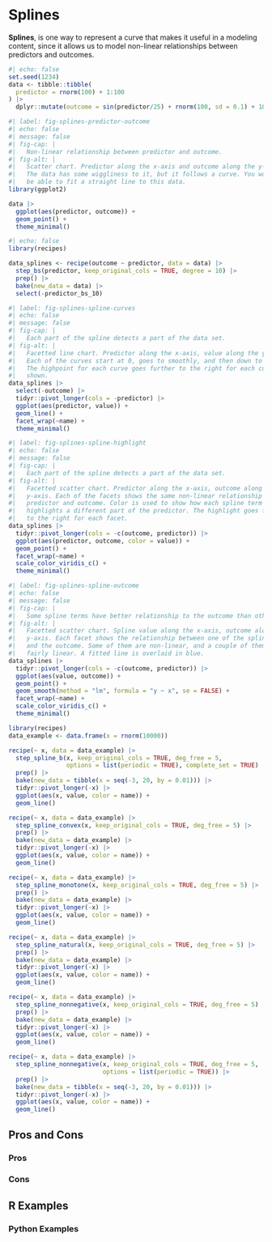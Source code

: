 # Splines {#sec-splines}

**Splines**, is one way to represent a curve that makes it useful in a modeling content, since it allows us to model non-linear relationships between predictors and outcomes.

```r
#| echo: false
set.seed(1234)
data <- tibble::tibble(
  predictor = rnorm(100) + 1:100
) |>
  dplyr::mutate(outcome = sin(predictor/25) + rnorm(100, sd = 0.1) + 10)
```



```r
#| label: fig-splines-predictor-outcome
#| echo: false
#| message: false
#| fig-cap: |
#|   Non-linear relationship between predictor and outcome.
#| fig-alt: |
#|   Scatter chart. Predictor along the x-axis and outcome along the y-axis.
#|   The data has some wiggliness to it, but it follows a curve. You would not 
#|   be able to fit a straight line to this data.
library(ggplot2)

data |>
  ggplot(aes(predictor, outcome)) +
  geom_point() +
  theme_minimal()
```



```r
#| echo: false
library(recipes)

data_splines <- recipe(outcome ~ predictor, data = data) |>
  step_bs(predictor, keep_original_cols = TRUE, degree = 10) |>
  prep() |>
  bake(new_data = data) |>
  select(-predictor_bs_10)
```



```r
#| label: fig-splines-spline-curves
#| echo: false
#| message: false
#| fig-cap: |
#|   Each part of the spline detects a part of the data set.
#| fig-alt: |
#|   Facetted line chart. Predictor along the x-axis, value along the y-axis.
#|   Each of the curves start at 0, goes to smoothly, and then down to zero.
#|   The highpoint for each curve goes further to the right for each curve 
#|   shown.
data_splines |>
  select(-outcome) |>
  tidyr::pivot_longer(cols = -predictor) |>
  ggplot(aes(predictor, value)) +
  geom_line() +
  facet_wrap(~name) +
  theme_minimal()
```



```r
#| label: fig-splines-spline-highlight
#| echo: false
#| message: false
#| fig-cap: |
#|   Each part of the spline detects a part of the data set.
#| fig-alt: |
#|   Facetted scatter chart. Predictor along the x-axis, outcome along the 
#|   y-axis. Each of the facets shows the same non-linear relationship between
#|   predictor and outcome. Color is used to show how each spline term 
#|   highlights a different part of the predictor. The highlight goes further 
#|   to the right for each facet.
data_splines |>
  tidyr::pivot_longer(cols = -c(outcome, predictor)) |>
  ggplot(aes(predictor, outcome, color = value)) +
  geom_point() +
  facet_wrap(~name) +
  scale_color_viridis_c() +
  theme_minimal()
```



```r
#| label: fig-splines-spline-outcome
#| echo: false
#| message: false
#| fig-cap: |
#|   Some spline terms have better relationship to the outcome than others.
#| fig-alt: |
#|   Facetted scatter chart. Spline value along the x-axis, outcome along the 
#|   y-axis. Each facet shows the relationship between one of the spline terms
#|   and the outcome. Some of them are non-linear, and a couple of them are 
#|   fairly linear. A fitted line is overlaid in blue.
data_splines |>
  tidyr::pivot_longer(cols = -c(outcome, predictor)) |>
  ggplot(aes(value, outcome)) +
  geom_point() +
  geom_smooth(method = "lm", formula = "y ~ x", se = FALSE) +
  facet_wrap(~name) +
  scale_color_viridis_c() +
  theme_minimal()
```



```r
library(recipes)
data_example <- data.frame(x = rnorm(10000))

recipe(~ x, data = data_example) |>
  step_spline_b(x, keep_original_cols = TRUE, deg_free = 5,
                options = list(periodic = TRUE), complete_set = TRUE) |>
  prep() |>
  bake(new_data = tibble(x = seq(-3, 20, by = 0.01))) |>
  tidyr::pivot_longer(-x) |>
  ggplot(aes(x, value, color = name)) +
  geom_line()

recipe(~ x, data = data_example) |>
  step_spline_convex(x, keep_original_cols = TRUE, deg_free = 5) |>
  prep() |>
  bake(new_data = data_example) |>
  tidyr::pivot_longer(-x) |>
  ggplot(aes(x, value, color = name)) +
  geom_line()

recipe(~ x, data = data_example) |>
  step_spline_monotone(x, keep_original_cols = TRUE, deg_free = 5) |>
  prep() |>
  bake(new_data = data_example) |>
  tidyr::pivot_longer(-x) |>
  ggplot(aes(x, value, color = name)) +
  geom_line()

recipe(~ x, data = data_example) |>
  step_spline_natural(x, keep_original_cols = TRUE, deg_free = 5) |>
  prep() |>
  bake(new_data = data_example) |>
  tidyr::pivot_longer(-x) |>
  ggplot(aes(x, value, color = name)) +
  geom_line()

recipe(~ x, data = data_example) |>
  step_spline_nonnegative(x, keep_original_cols = TRUE, deg_free = 5) |>
  prep() |>
  bake(new_data = data_example) |>
  tidyr::pivot_longer(-x) |>
  ggplot(aes(x, value, color = name)) +
  geom_line()

recipe(~ x, data = data_example) |>
  step_spline_nonnegative(x, keep_original_cols = TRUE, deg_free = 5,
                          options = list(periodic = TRUE)) |>
  prep() |>
  bake(new_data = tibble(x = seq(-3, 20, by = 0.01))) |>
  tidyr::pivot_longer(-x) |>
  ggplot(aes(x, value, color = name)) +
  geom_line()
```



## Pros and Cons

### Pros

### Cons

## R Examples

### Python Examples
